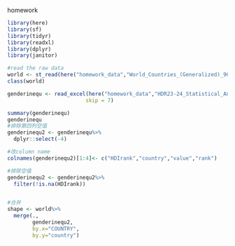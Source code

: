 homework
```r
library(here)
library(sf)
library(tidyr)
library(readxl)
library(dplyr)
library(janitor)

#read the raw data
world <- st_read(here("homework_data","World_Countries_(Generalized)_9029012925078512962.geojson"))
class(world)

genderinequ <- read_excel(here("homework_data","HDR23-24_Statistical_Annex_GII_Table.xlsx"),
                         skip = 7)

summary(genderinequ)
genderinequ
#排除第四列空值
genderinequ2 <- genderinequ%>%
  dplyr::select(-4)

#改column name
colnames(genderinequ2)[1:4]<- c("HDIrank","country","value","rank")

#排除空值
genderinequ2 <- genderinequ2%>%
  filter(!is.na(HDIrank))


#合并
shape <- world%>%
  merge(.,
        genderinequ2,
        by.x="COUNTRY", 
        by.y="country")
```


